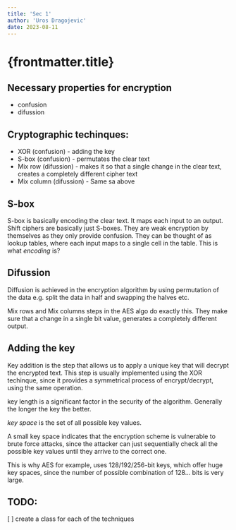 ```yaml
---
title: 'Sec 1'
author: 'Uros Dragojevic'
date: 2023-08-11
---
```


# {frontmatter.title}

## Necessary properties for encryption
- confusion
- difussion

## Cryptographic techinques:

- XOR (confusion) - adding the key
- S-box (confusion) - permutates the clear text
- Mix row (difussion) - makes it so that a single change in the clear text, creates a completely different cipher text
- Mix column (difussion) - Same sa above

## S-box

S-box is basically encoding the clear text.
It maps each input to an output.
Shift ciphers are basically just S-boxes.
They are weak encryption by themselves as they only provide confusion.
They can be thought of as lookup tables, where each input maps to a single cell in the table.
This is what _encoding_ is?

## Difussion

Diffusion is achieved in the encryption algorithm by using permutation of the data e.g. split the data in half and swapping the halves etc.

Mix rows and Mix columns steps in the AES algo do exactly this. They make sure that a change in a single bit value, generates a completely different output. 

## Adding the key

Key addition is the step that allows us to apply a unique key that will decrypt the encrypted text.
This step is usually implemented using the XOR techinque, since it provides a symmetrical process of encrypt/decrypt, using the same operation.

key length is a significant factor in the security of the algorithm. Generally the longer the key the better.

_key space_ is the set of all possible key values.

A small key space indicates that the encryption scheme is vulnerable to brute force attacks, since the attacker can just sequentially check all the possible key values until they arrive to the correct one.

This is why AES for example, uses 128/192/256-bit keys, which offer huge key spaces, since the number of possible combination of 128... bits is very large.

## TODO:

[ ] create a class for each of the techniques
